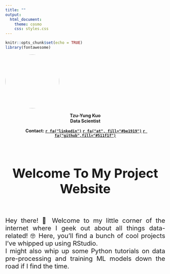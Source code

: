```yaml
---
title: ""
output: 
  html_document:
    theme: cosmo
    css: styles.css
---
```


```r
knitr::opts_chunk$set(echo = TRUE)
library(fontawesome)
```

<div class="logo">
  <img src="logo/profile.jpg" width = "170" height = "170" style="border-radius: 50%;">
  <br>
  <p style="text-align:center"><b>Tzu-Yung Kuo<br>
  Data Scientist<br>
  <p style="text-align:center">Contact: <a href="https://www.linkedin.com/in/tzuyungkuo/">`r fa("linkedin")`</a>&nbsp;<a href="mailto:e8r5i0c7e2r2@hotmail.com">`r fa("at", fill="#be1919")`</a>&nbsp;<a href="https://github.com/ericKuo722/erickuo_web">`r fa("github",fill="#511f1f")`</a></b></p>
</div>

\

<h1 style="text-align:center; font-size: 40px;"> Welcome To My Project Website</h1>

\

<div class="styled-paragraph">
  <p style="text-align: justify; font-size: 20px;">Hey there! 🚀 Welcome to my little corner of the internet where I geek out about all things data-related! 🤓 Here, you'll find a bunch of cool projects I've whipped up using RStudio.
  <br>I might also whip up some Python tutorials on data pre-processing and training ML models down the road if I find the time.</p>
</div>


